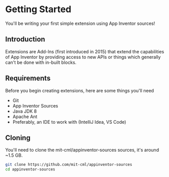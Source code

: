 # Getting Started

You'll be writing your first simple extension using App Inventor sources!

## Introduction

Extensions are Add-Ins (first introduced in 2015) that extend the capabilities of App Inventor by providing access to new APIs or things which generally can't be done with in-built blocks.

## Requirements

Before you begin creating extensions, here are some things you'll need

- Git
- App Inventor Sources
- Java JDK 8
- Apache Ant
- Preferably, an IDE to work with (IntelliJ Idea, VS Code)

## Cloning

You'll need to clone the mit-cml/appinventor-sources sources, it's around ~1.5 GB.

```bash
git clone https://github.com/mit-cml/appinventor-sources
cd appinventor-sources
```